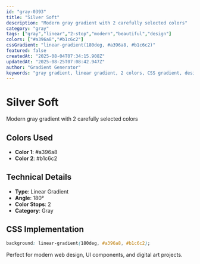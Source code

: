 ```yaml
---
id: "gray-0393"
title: "Silver Soft"
description: "Modern gray gradient with 2 carefully selected colors"
category: "gray"
tags: ["gray","linear","2-stop","modern","beautiful","design"]
colors: ["#a396a8","#b1c6c2"]
cssGradient: "linear-gradient(180deg, #a396a8, #b1c6c2)"
featured: false
createdAt: "2025-08-04T07:34:15.908Z"
updatedAt: "2025-08-25T07:08:42.947Z"
author: "Gradient Generator"
keywords: "gray gradient, linear gradient, 2 colors, CSS gradient, design, #a396a8, #b1c6c2"
---
```


# Silver Soft

Modern gray gradient with 2 carefully selected colors

## Colors Used
- **Color 1**: #a396a8
- **Color 2**: #b1c6c2

## Technical Details
- **Type**: Linear Gradient
- **Angle**: 180°
- **Color Stops**: 2
- **Category**: Gray

## CSS Implementation
```css
background: linear-gradient(180deg, #a396a8, #b1c6c2);
```

Perfect for modern web design, UI components, and digital art projects.
